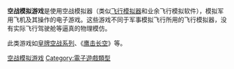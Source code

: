 {{unreferenced|time=2015-01-26T15:27:01+00:00}}
{{NoteTA
| G1=Games
}}

'''空战模拟游戏'''是使用空战模拟器（类似[[飞行模拟器|飞行模拟器]]和业余飞行模拟软件），模拟军用飞机及其操作的电子游戏。这些游戏不同于军事模拟飞行所用的飞行模拟器，没有实际飞行驾驶舱等逼真的物理模仿。

此类游戏如[[皇牌空战系列|皇牌空战系列]]、《[[鹰击长空|鹰击长空]]》等。

{{电子游戏类型}}

[[Category:空战模拟游戏|]]
[[Category:電子遊戲類型|Category:電子遊戲類型]]

{{flightsim-videogame-stub}}